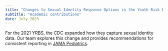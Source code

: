 ```yaml
---
title: "Changes to Sexual Identity Response Options in the Youth Risk Behavior Survey"
subtitle: "Academic contributions"
date: July 2023
---
```


For the 2021 YRBS, the CDC expanded how they capture sexual identity data. Our team explores this change and provides recommendations for consistent reporting in [JAMA Pediatrics](https://drive.google.com/file/d/1sbM5OZYBKsJ6I3eBtE1JbICRg5HLlrXq/view?usp=sharing).
